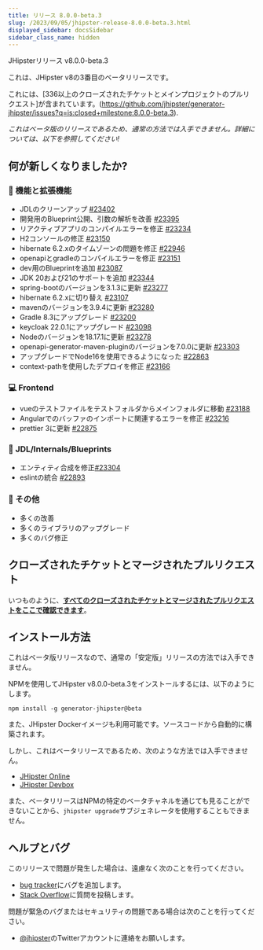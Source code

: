 ```yaml
---
title: リリース 8.0.0-beta.3
slug: /2023/09/05/jhipster-release-8.0.0-beta.3.html
displayed_sidebar: docsSidebar
sidebar_class_name: hidden
---
```


JHipsterリリース v8.0.0-beta.3

これは、JHipster v8の3番目のベータリリースです。

これには、[336以上のクローズされたチケットとメインプロジェクトのプルリクエスト]が含まれています。(https://github.com/jhipster/generator-jhipster/issues?q=is:closed+milestone:8.0.0-beta.3).

_これはベータ版のリリースであるため、通常の方法では入手できません。詳細については、以下を参照してください!_

## 何が新しくなりましたか?

### :gem: 機能と拡張機能

- JDLのクリーンアップ [#23402](https://github.com/jhipster/generator-jhipster/pull/23402)
- 開発用のBlueprint公開、引数の解析を改善 [#23395](https://github.com/jhipster/generator-jhipster/pull/23395)
- リアクティブアプリのコンパイルエラーを修正 [#23234](https://github.com/jhipster/generator-jhipster/pull/23234)
- H2コンソールの修正 [#23150](https://github.com/jhipster/generator-jhipster/pull/23150)
- hibernate 6.2.xのタイムゾーンの問題を修正 [#22946](https://github.com/jhipster/generator-jhipster/pull/22946)
- openapiとgradleのコンパイルエラーを修正 [#23151](https://github.com/jhipster/generator-jhipster/pull/23151)
- dev用のBlueprintを追加 [#23087](https://github.com/jhipster/generator-jhipster/pull/23087)
- JDK 20および21のサポートを追加 [#23344](https://github.com/jhipster/generator-jhipster/pull/23344)
- spring-bootのバージョンを3.1.3に更新 [#23277](https://github.com/jhipster/generator-jhipster/pull/23277)
- hibernate 6.2.xに切り替え [#23107](https://github.com/jhipster/generator-jhipster/pull/23107)
- mavenのバージョンを3.9.4に更新 [#23280](https://github.com/jhipster/generator-jhipster/pull/23280)
- Gradle 8.3にアップグレード [#23200](https://github.com/jhipster/generator-jhipster/pull/23200)
- keycloak 22.0.1にアップグレード [#23098](https://github.com/jhipster/generator-jhipster/pull/23098)
- Nodeのバージョンを18.17.1に更新 [#23278](https://github.com/jhipster/generator-jhipster/pull/23278)
- openapi-generator-maven-pluginのバージョンを7.0.0に更新 [#23303](https://github.com/jhipster/generator-jhipster/pull/23303)
- アップグレードでNode16を使用できるようになった [#22863](https://github.com/jhipster/generator-jhipster/pull/22863)
- context-pathを使用したデプロイを修正 [#23166](https://github.com/jhipster/generator-jhipster/pull/23166)

### :computer: Frontend

- vueのテストファイルをテストフォルダからメインフォルダに移動 [#23188](https://github.com/jhipster/generator-jhipster/pull/23188)
- Angularでのバッファのインポートに関連するエラーを修正 [#23216](https://github.com/jhipster/generator-jhipster/pull/23216)
- prettier 3に更新 [#22875](https://github.com/jhipster/generator-jhipster/pull/22875)

### :paw_prints: JDL/Internals/Blueprints

- エンティティ合成を修正[#23304](https://github.com/jhipster/generator-jhipster/pull/23304)
- eslintの統合 [#22893](https://github.com/jhipster/generator-jhipster/pull/22893)

### :scroll: その他

- 多くの改善
- 多くのライブラリのアップグレード
- 多くのバグ修正

## クローズされたチケットとマージされたプルリクエスト

いつものように、__[すべてのクローズされたチケットとマージされたプルリクエストをここで確認できます](https://github.com/jhipster/generator-jhipster/issues?q=is:closed+milestone:8.0.0-beta.3)__。

## インストール方法

これはベータ版リリースなので、通常の「安定版」リリースの方法では入手できません。

NPMを使用してJHipster v8.0.0-beta.3をインストールするには、以下のようにします。

```
npm install -g generator-jhipster@beta
```

また、JHipster Dockerイメージも利用可能です。ソースコードから自動的に構築されます。

しかし、これはベータリリースであるため、次のような方法では入手できません。

- [JHipster Online](https://start.jhipster.tech)
- [JHipster Devbox](https://github.com/jhipster/jhipster-devbox)

また、ベータリリースはNPMの特定のベータチャネルを通じても見ることができないことから、`jhipster upgrade`サブジェネレータを使用することもできません。

## ヘルプとバグ

このリリースで問題が発生した場合は、遠慮なく次のことを行ってください。

- [bug tracker](https://github.com/jhipster/generator-jhipster/issues?state=open)にバグを追加します。
- [Stack Overflow](http://stackoverflow.com/tags/jhipster/info)に質問を投稿します。

問題が緊急のバグまたはセキュリティの問題である場合は次のことを行ってください。

- [@jhipster](https://twitter.com/jhipster)のTwitterアカウントに連絡をお願いします。
